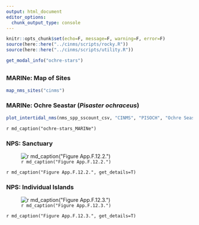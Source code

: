 ```yaml
---
output: html_document
editor_options: 
  chunk_output_type: console
---
```


```r
knitr::opts_chunk$set(echo=F, message=F, warning=F, error=F)
source(here::here("../cinms/scripts/rocky.R"))
source(here::here("../cinms/scripts/utility.R"))
```

```r
get_modal_info("ochre-stars")
```

##  {.tabset} 

### MARINe: Map of Sites

```r
map_nms_sites("cinms")
```

### MARINe: Ochre Seastar (_Pisaster ochraceus_) {.active}

```r
plot_intertidal_nms(nms_spp_sscount_csv, "CINMS", "PISOCH", "Ochre Seastar", fld_val = "count", label_y = "Count (annual avg)")
```

`r md_caption("ochre-stars_MARINe")`

### NPS: Sanctuary

![`r md_caption("Figure App.F.12.2.")`](../img/cinms_cr/App.F.12.2.Pochraceus_abundance.jpg)

`r md_caption("Figure App.F.12.2.", get_details=T)`

### NPS: Individual Islands

![`r md_caption("Figure App.F.12.3.")`](../img/cinms_cr/App.F.12.3.Pochraceus_size.jpg)

`r md_caption("Figure App.F.12.3.", get_details=T)`
